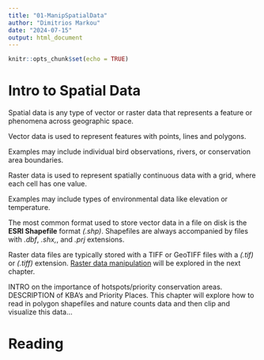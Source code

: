 ```yaml
---
title: "01-ManipSpatialData"
author: "Dimitrios Markou"
date: "2024-07-15"
output: html_document
---
```


```r
knitr::opts_chunk$set(echo = TRUE)
```

# Intro to Spatial Data

Spatial data is any type of vector or raster data that represents a feature or phenomena across geographic space.

| Vector data is used to represent features with points, lines and polygons.

Examples may include individual bird observations, rivers, or conservation area boundaries.

| Raster data is used to represent spatially continuous data with a grid, where each cell has one value.

Examples may include types of environmental data like elevation or temperature.

The most common format used to store vector data in a file on disk is the **ESRI Shapefile** format *(.shp)*. Shapefiles are always accompanied by files with *.dbf*, *.shx,*, and *.prj* extensions.

Raster data files are typically stored with a TIFF or GeoTIFF files with a *(.tif)* or *(.tiff)* extension. [Raster data manipulation](#02-ManipSpatialDataPt2) will be explored in the next chapter.

INTRO on the importance of hotspots/priority conservation areas. DESCRIPTION of KBA's and Priority Places. This chapter will explore how to read in polygon shapefiles and nature counts data and then clip and visualize this data...

# Reading
